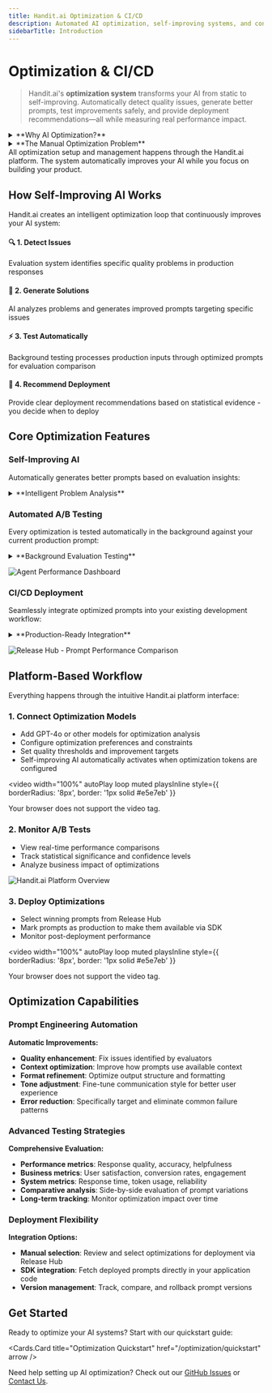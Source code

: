 ```yaml
---
title: Handit.ai Optimization & CI/CD
description: Automated AI optimization, self-improving systems, and continuous deployment with real-time A/B testing.
sidebarTitle: Introduction
---
```



# Optimization & CI/CD

> Handit.ai's **optimization system** transforms your AI from static to self-improving. Automatically detect quality issues, generate better prompts, test improvements safely, and provide deployment recommendations—all while measuring real performance impact.

<details>
<summary>**Why AI Optimization?**</summary>

- **Self-improving systems**: AI that gets better through automated analysis and recommendations
- **Data-driven optimization**: Use real production data to guide improvements
- **Automated prompt engineering**: Generate and test better prompts without manual work
- **Risk-free experimentation**: Background A/B testing with zero user impact
- **Continuous improvement**: Ongoing optimization cycle with user-controlled deployment
- **Production-ready recommendations**: Clear deployment guidance with statistical backing

**Transform your AI from a static system to an intelligent, continuously optimizing platform with full user control.**

</details>

<details>
<summary>**The Manual Optimization Problem**</summary>

Traditional AI optimization is slow, risky, and labor-intensive:

- **Manual prompt engineering**: Developers spend weeks tweaking prompts based on gut feeling
- **No systematic testing**: Changes go live without knowing if they're actually better
- **Risk of regression**: Improvements in one area might break another
- **Delayed feedback**: By the time you notice issues, they've already impacted users
- **Resource intensive**: Requires dedicated ML engineering time for every change

**The result? Most AI systems stay static, missing opportunities for improvement and slowly degrading over time.**

</details>

<Callout type="info">
  All optimization setup and management happens through the Handit.ai platform. The system automatically improves your AI while you focus on building your product.
</Callout>


## How Self-Improving AI Works

Handit.ai creates an intelligent optimization loop that continuously improves your AI system:

<div className="grid grid-cols-4 gap-4 mt-4">
  <div>
    <h4>🔍 1. Detect Issues</h4>
    Evaluation system identifies specific quality problems in production responses
  </div>
  <div>
    <h4>🧠 2. Generate Solutions</h4>
    AI analyzes problems and generates improved prompts targeting specific issues
  </div>
  <div>
    <h4>⚡ 3. Test Automatically</h4>
    Background testing processes production inputs through optimized prompts for evaluation comparison
  </div>
  <div>
    <h4>🚀 4. Recommend Deployment</h4>
    Provide clear deployment recommendations based on statistical evidence - you decide when to deploy
  </div>
</div>

## Core Optimization Features

### Self-Improving AI

Automatically generates better prompts based on evaluation insights:

<details>
<summary>**Intelligent Problem Analysis**</summary>

- **Error detection**: Uses evaluation results to identify specific quality issues
- **Problem categorization**: AI analyzes and categorizes different types of failures
- **Root cause analysis**: Understands why responses fail (lack of context, wrong tone, missing information)
- **Solution generation**: Creates targeted prompt improvements for each problem type
- **Learning from patterns**: Improves optimization strategies based on what works

</details>

### Automated A/B Testing

Every optimization is tested automatically in the background against your current production prompt:

<details>
<summary>**Background Evaluation Testing**</summary>

- **Zero user impact**: Users always receive production prompt responses
- **Background processing**: Takes production inputs and processes them through optimized prompts for evaluation
- **Real data testing**: Uses actual production inputs to measure performance differences
- **Statistical comparison**: Compares evaluation scores between production and optimized prompts
- **Safe experimentation**: Testing happens invisibly without affecting user experience

</details>

![Agent Performance Dashboard](/assets/overview/general-handit.png)



### CI/CD Deployment

Seamlessly integrate optimized prompts into your existing development workflow:

<details>
<summary>**Production-Ready Integration**</summary>

- **Release Hub**: Visual interface to compare prompt performance and select for deployment
- **SDK integration**: Fetch optimized prompts directly in your code - deployed prompts become available via SDK
- **Version control**: Track all prompt changes and easily rollback if needed
- **Zero-downtime updates**: Prompt changes take effect immediately when fetched via SDK

</details>

![Release Hub - Prompt Performance Comparison](/assets/overview/prompt-comparison.png)


## Platform-Based Workflow

Everything happens through the intuitive Handit.ai platform interface:

### 1. Connect Optimization Models
- Add GPT-4o or other models for optimization analysis
- Configure optimization preferences and constraints
- Set quality thresholds and improvement targets
- Self-improving AI automatically activates when optimization tokens are configured

<video 
  width="100%" 
  autoPlay 
  loop 
  muted 
  playsInline
  style={{ borderRadius: '8px', border: '1px solid #e5e7eb' }}
>
  <source src="/assets/quickstart/model_token.mp4" type="video/mp4" />
  Your browser does not support the video tag.
</video>

### 2. Monitor A/B Tests
- View real-time performance comparisons
- Track statistical significance and confidence levels
- Analyze business impact of optimizations

![Handit.ai Platform Overview](/assets/overview/general-handit.png)

### 3. Deploy Optimizations
- Select winning prompts from Release Hub
- Mark prompts as production to make them available via SDK
- Monitor post-deployment performance


<video 
  width="100%" 
  autoPlay 
  loop 
  muted 
  playsInline
  style={{ borderRadius: '8px', border: '1px solid #e5e7eb' }}
>
  <source src="/assets/quickstart/ci:cd.mp4" type="video/mp4" />
  Your browser does not support the video tag.
</video>

## Optimization Capabilities

### Prompt Engineering Automation

**Automatic Improvements:**
- **Quality enhancement**: Fix issues identified by evaluators
- **Context optimization**: Improve how prompts use available context
- **Format refinement**: Optimize output structure and formatting
- **Tone adjustment**: Fine-tune communication style for better user experience
- **Error reduction**: Specifically target and eliminate common failure patterns

### Advanced Testing Strategies

**Comprehensive Evaluation:**
- **Performance metrics**: Response quality, accuracy, helpfulness
- **Business metrics**: User satisfaction, conversion rates, engagement
- **System metrics**: Response time, token usage, reliability
- **Comparative analysis**: Side-by-side evaluation of prompt variations
- **Long-term tracking**: Monitor optimization impact over time

### Deployment Flexibility

**Integration Options:**
- **Manual selection**: Review and select optimizations for deployment via Release Hub
- **SDK integration**: Fetch deployed prompts directly in your application code
- **Version management**: Track, compare, and rollback prompt versions

## Get Started

Ready to optimize your AI systems? Start with our quickstart guide:

<Cards.Card title="Optimization Quickstart" href="/optimization/quickstart" arrow />

Need help setting up AI optimization? Check out our [GitHub Issues](https://github.com/Handit-AI/handit.ai-docs/issues) or [Contact Us](/contact). 